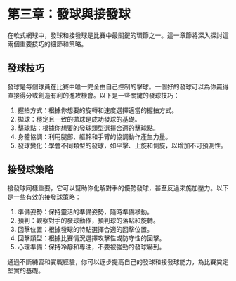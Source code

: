 # 第三章：發球與接發球

在軟式網球中，發球和接發球是比賽中最關鍵的環節之一。這一章節將深入探討這兩個重要技巧的細節和策略。

## 發球技巧

發球是每個球員在比賽中唯一完全由自己控制的擊球。一個好的發球可以為你贏得直接得分或創造有利的進攻機會。以下是一些關鍵的發球技巧：

1. 握拍方式：根據你想要的旋轉和速度選擇適當的握拍方式。
2. 拋球：穩定且一致的拋球是成功發球的基礎。
3. 擊球點：根據你想要的發球類型選擇合適的擊球點。
4. 身體協調：利用腿部、軀幹和手臂的協調動作產生力量。
5. 發球變化：學會不同類型的發球，如平擊、上旋和側旋，以增加不可預測性。

## 接發球策略

接發球同樣重要，它可以幫助你化解對手的優勢發球，甚至反過來施加壓力。以下是一些有效的接發球策略：

1. 準備姿勢：保持靈活的準備姿勢，隨時準備移動。
2. 預判：觀察對手的發球動作，預判球的落點和旋轉。
3. 回擊位置：根據發球的特點選擇合適的回擊位置。
4. 回擊類型：根據比賽情況選擇攻擊性或防守性的回擊。
5. 心理準備：保持冷靜和專注，不要被強勁的發球嚇到。

通過不斷練習和實戰經驗，你可以逐步提高自己的發球和接發球能力，為比賽奠定堅實的基礎。

